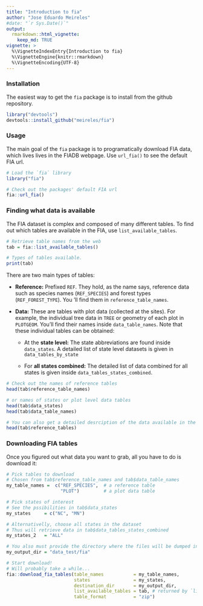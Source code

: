 ```yaml
---
title: "Introduction to fia"
author: "Jose Eduardo Meireles"
#date: "`r Sys.Date()`"
output: 
  rmarkdown::html_vignette:
    keep_md: TRUE
vignette: >
  %\VignetteIndexEntry{Introduction to fia}
  %\VignetteEngine{knitr::rmarkdown}
  %\VignetteEncoding{UTF-8}
---
```


### Installation
 
The easiest way to get the `fia` package is to install from the github repository.

```r
library("devtools")
devtools::install_github("meireles/fia")
```

### Usage

The main goal of the `fia` package is to programatically download FIA data, which lives lives in the FIADB webpage. Use `url_fia()` to see the default FIA url.

```r
# Load the `fia` library
library("fia")

# Check out the packages' default FIA url
fia::url_fia()
```

### Finding what data is available

The FIA dataset is complex and composed of many different tables. To find out which tables are available in the FIA, use `list_available_tables`.

```r
# Retrieve table names from the web
tab = fia::list_available_tables()

# Types of tables available.
print(tab)
```

There are two main types of tables:

+ **Reference:** Prefixed `REF`. They hold, as the name says, reference data such as species names (`REF_SPECIES`) and forest types (`REF_FOREST_TYPE`). You 'll find them in `reference_table_names`.

+ **Data:** These are tables with plot data (collected at the sites). For example, the individual tree data in `TREE` or geometry of each plot in `PLOTGEOM`. You'll find their names inside `data_table_names`. Note that these individual tables can be obtained:

    + At the **state level:** The state abbreviations are found inside `data_states`. A detailed list of state level datasets is given in `data_tables_by_state`
    
    + For **all states combined:** The detailed list of data combined for all states is given inside `data_tables_states_combined`. 


```r
# Check out the names of reference tables
head(tab$reference_table_names)

# or names of states or plot level data tables
head(tab$data_states)
head(tab$data_table_names)

# You can also get a detailed desrciption of the data available in the FIA, e.g.
head(tab$reference_tables)
```


### Downloading FIA tables

Once you figured out what data you want to grab, all you have to do is download it:

```r

# Pick tables to download
# Chosen from tab$reference_table_names and tab$data_table_names
my_table_names =  c("REF_SPECIES",  # a reference table
                    "PLOT")         # a plot data table

# Pick states of interest
# See the pssibilities in tab$data_states
my_states     = c("NC", "MN")

# Alternativelly, choose all states in the dataset
# Thus will retrieve data in tab$data_tables_states_combined
my_states_2   = "ALL"

# You also must provide the directory where the files will be dumped in.
my_output_dir = "data_test/fia"

# Start download!
# Will probably take a while...
fia::download_fia_tables(table_names           = my_table_names,
                         states                = my_states,
                         destination_dir       = my_output_dir,
                         list_available_tables = tab, # returned by `list_available_tables()`
                         table_format          = "zip")
```
